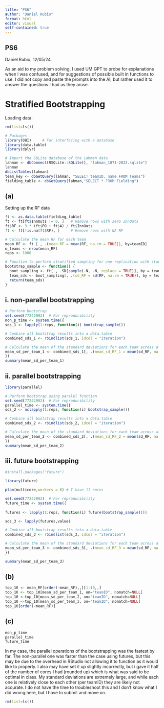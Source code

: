 ```yaml
---
title: "PS6"
author: "Daniel Rubio"
format: html
editor: visual
self-contained: true
---
```


## PS6

Daniel Rubio, 12/05/24

As an aid to my problem solving, I used UM GPT to probe for explanations when I was confused, and for suggestions of possible built in functions to use. I did not copy and paste the prompts into the AI, but rather used it to answer the questions I had as they arose.

# Stratified Bootstrapping

Loading data:

```r
rm(list=ls())
```

```r
# Packages
library(DBI)     # For interfacing with a database
library(data.table)
library(dplyr)

# Import the SQLite database of the Lahman data
lahman <- dbConnect(RSQLite::SQLite(), "lahman_1871-2022.sqlite")
lahman
dbListTables(lahman)
team_key <- dbGetQuery(lahman, "SELECT teamID, name FROM Teams")
fielding_table <- dbGetQuery(lahman,"SELECT * FROM Fielding")
```

## (a)

Setting up the RF data

```r
ft <- as.data.table(fielding_table)
ft <- ft[ft$InnOuts != 0, ]   # Remove rows with zero InnOuts
ft$RF <- 3 * (ft$PO + ft$A) / ft$InnOuts
ft <- ft[!is.na(ft$RF), ]     # Remove rows with NA RF

# Calculate the mean RF for each team
mean_RF <- ft [ , .(mean_RF = mean(RF, na.rm = TRUE)), by=teamID]
n_teams <- nrow(mean_RF)
reps <- 1000

# Function to perform stratified sampling for one replication with standard deviation by team
bootstrap_sample <- function() {
  boot_sampling <- ft[ , .SD[sample(.N, .N, replace = TRUE)], by = teamID]
  team_sds <- boot_sampling[, .(sd_RF = sd(RF, na.rm = TRUE)), by = teamID]
  return(team_sds)
}
```

## i. non-parallel bootstrapping

```r
# Perform bootstrap
set.seed(77242992)  # For reproducibility
non_p_time <- system.time({
sds_1 <- lapply(1:reps, function(i) bootstrap_sample())

# Combine all bootstrap results into a data.table
combined_sds_1 <- rbindlist(sds_1, idcol = "iteration")

# Calculate the mean of the standard deviations for each team across all iterations
mean_sd_per_team_1 <- combined_sds_1[, .(mean_sd_RF_1 = mean(sd_RF, na.rm = TRUE)), by = teamID]
})
summary(mean_sd_per_team_1)
```

## ii. parallel bootstrapping

```r
library(parallel)

# Perform bootstrap using paralel function
set.seed(77242992)  # For reproducibility
parallel_time <- system.time({
sds_2 <- mclapply(1:reps, function(i) bootstrap_sample())

# Combine all bootstrap results into a data.table
combined_sds_2 <- rbindlist(sds_2, idcol = "iteration")

# Calculate the mean of the standard deviations for each team across all iterations
mean_sd_per_team_2 <- combined_sds_2[, .(mean_sd_RF_2 = mean(sd_RF, na.rm = TRUE)), by = teamID]
})
summary(mean_sd_per_team_2)
```

## iii. future bootstrapping

```r
#install.packages("future")

library(future)

plan(multicore,workers = 6) # I have 11 cores

set.seed(77242992)  # For reproducibility
future_time <- system.time({
  
futures <- lapply(1:reps, function(i) future(bootstrap_sample()))

sds_3 <- lapply(futures,value)

# Combine all bootstrap results into a data.table
combined_sds_3 <- rbindlist(sds_3, idcol = "iteration")

# Calculate the mean of the standard deviations for each team across all iterations
mean_sd_per_team_3 <- combined_sds_3[, .(mean_sd_RF_3 = mean(sd_RF, na.rm = TRUE)), by = teamID]
})

summary(mean_sd_per_team_3)
```

## (b)

```r
top_10 <- mean_RF[order(-mean_RF),,][1:10,,]
top_10 <- top_10[mean_sd_per_team_1, on="teamID", nomatch=NULL]
top_10 <-top_10[mean_sd_per_team_2, on="teamID", nomatch=NULL]
top_10 <-top_10[mean_sd_per_team_3, on="teamID", nomatch=NULL]
top_10[order(-mean_RF)]
```

## (c)

```r
non_p_time
parallel_time
future_time
```

In my case, the parallel operations of the bootstrapping was the fastest by far. The non-parallel one was faster than the case using futures, but this may be due to the overhead in RStudio not allowing it to function as it would like to properly. I also may have set it up slightly incorrectly, but i gave it half of the number of cores I had (rounded up) which is what was said to be optimal in class. My standard deviations are extremely large, and while each one is relatively close to each other (per teamID) they are likely not accurate. I do not have the time to troubleshoot this and I don't know what I did wrong here, but I have to submit and move on.

```r
rm(list=ls())
```
